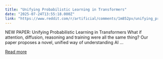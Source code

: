 ```yaml
---
title: "Unifying Probabilistic Learning in Transformers"
date: "2025-07-24T13:55:18.000Z"
link: "https://www.reddit.com/r/artificial/comments/1m852pv/unifying_probabilistic_learning_in_transformers/"
---
```


NEW PAPER: Unifying Probabilistic Learning in Transformers 
 What if attention, diffusion, reasoning and training were all the same thing?
 Our paper proposes a novel, unified way of understanding AI ...

[Read more](https://www.reddit.com/r/artificial/comments/1m852pv/unifying_probabilistic_learning_in_transformers/)
